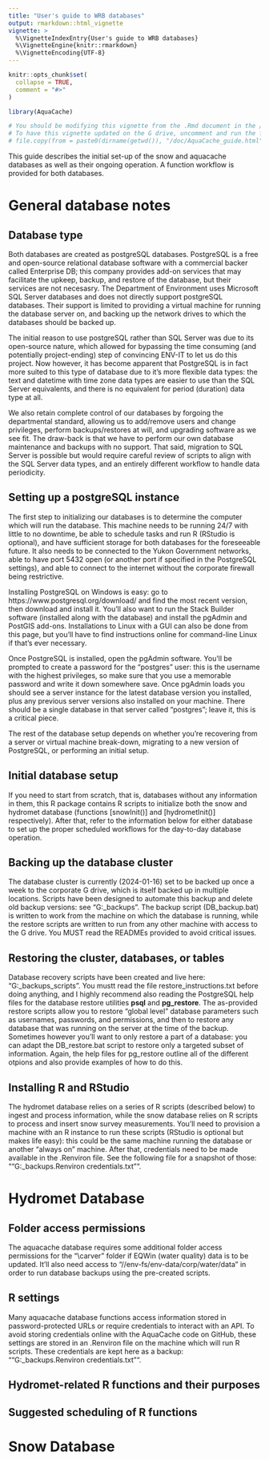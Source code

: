 ```yaml
---
title: "User's guide to WRB databases"
output: rmarkdown::html_vignette
vignette: >
  %\VignetteIndexEntry{User's guide to WRB databases}
  %\VignetteEngine{knitr::rmarkdown}
  %\VignetteEncoding{UTF-8}
---
```


```r
knitr::opts_chunk$set(
  collapse = TRUE,
  comment = "#>"
)
```

```r
library(AquaCache)
```

```r
# You should be modifying this vignette from the .Rmd document in the /vignettes folder, NOT the .RMD in the /doc folder.
# To have this vignette updated on the G drive, uncomment and run the following code *after* re-building the vignette using devtools::build_vignettes()
# file.copy(from = paste0(dirname(getwd()), "/doc/AquaCache_guide.html"), to = "//env-fs/env-data/corp/water/Common_GW_SW/R-packages/AquaCache/documentation/AquaCache user guide.html", overwrite = TRUE)
```

This guide describes the initial set-up of the snow and aquacache databases as well as their ongoing operation. A function workflow is provided for both databases.

# General database notes
## Database type
Both databases are created as postgreSQL databases. PostgreSQL is a free and open-source relational database software with a commercial backer called Enterprise DB; this company provides add-on services that may facilitate the upkeep, backup, and restore of the database, but their services are not necesasry. The Department of Environment uses Microsoft SQL Server databases and does not directly support postgreSQL databases. Their support is limited to providing a virtual machine for running the database server on, and backing up the network drives to which the databases should be backed up.

The initial reason to use postgreSQL rather than SQL Server was due to its open-source nature, which allowed for bypassing the time consuming (and potentially project-ending) step of convincing ENV-IT to let us do this project. Now however, it has become apparent that PostgreSQL is in fact more suited to this type of database due to it's more flexible data types: the text and datetime with time zone data types are easier to use than the SQL Server equivalents, and there is no equivalent for period (duration) data type at all. 

We also retain complete control of our databases by forgoing the departmental standard, allowing us to add/remove users and change privileges, perform backups/restores at will, and upgrading software as we see fit. The draw-back is that we have to perform our own database maintenance and backups with no support. That said, migration to SQL Server is possible but would require careful review of scripts to align with the SQL Server data types, and an entirely different workflow to handle data periodicity.

## Setting up a postgreSQL instance
The first step to initializing our databases is to determine the computer which will run the database. This machine needs to be running 24/7 with little to no downtime, be able to schedule tasks and run R (RStudio is optional), and have sufficient storage for both databases for the foreseeable future. It also needs to be connected to the Yukon Government networks, able to have port 5432 open (or another port if specified in the PostgreSQL settings), and able to connect to the internet without the corporate firewall being restrictive.

Installing PostgreSQL on Windows is easy: go to https://www.postgresql.org/download/ and find the most recent version, then download and install it. You'll also want to run the Stack Builder software (installed along with the database) and install the pgAdmin and PostGIS add-ons. Installations to Linux with a GUI can also be done from this page, but you'll have to find instructions online for command-line Linux if that's ever necessary.

Once PostgreSQL is installed, open the pgAdmin software. You'll be prompted to create a password for the "postgres" user: this is the username with the highest privileges, so make sure that you use a memorable password and write it down somewhere save. Once pgAdmin loads you should see a server instance for the latest database version you installed, plus any previous server versions also installed on your machine. There should be a single database in that server called "postgres"; leave it, this is a critical piece.

The rest of the database setup depends on whether you're recovering from a server or virtual machine break-down, migrating to a new version of PostgreSQL, or performing an initial setup.

## Initial database setup
If you need to start from scratch, that is, databases without any information in them, this R package contains R scripts to initialize both the snow and hydromet database (functions [snowInit()] and [hydrometInit()] respectively). After that, refer to the information below for either database to set up the proper scheduled workflows for the day-to-day database operation.

## Backing up the database cluster
The database cluster is currently (2024-01-16) set to be backed up once a week to the corporate G drive, which is itself backed up in multiple locations. Scripts have been designed to automate this backup and delete old backup versions: see "G:\water\Data\postgres_backups". The backup script (DB_backup.bat) is written to work from the machine on which the database is running, while the restore scripts are written to run from any other machine with access to the G drive. You MUST read the READMEs provided to avoid critical issues.

## Restoring the cluster, databases, or tables
Database recovery scripts have been created and live here: "G:\water\Data\postgres_backups\scripts\restore_scripts". You mustt read the file restore_instructions.txt before doing anything, and I highly recommend also reading the PostgreSQL help files for the database restore utilities **psql** and **pg_restore**. The as-provided restore scripts allow you to restore "global level" database parameters such as usernames, passwords, and permissions, and then to restore any database that was running on the server at the time of the backup. Sometimes however you'll want to only restore a part of a database: you can adapt the DB_restore.bat script to restore only a targeted subset of information. Again, the help files for pg_restore outline all of the different otpions and also provide examples of how to do this.

## Installing R and RStudio
The hydromet database relies on a series of R scripts (described below) to ingest and process information, while the snow database relies on R scripts to process and insert snow survey measurements. You'll need to provision a machine with an R instance to run these scripts (RStudio is optional but makes life easy): this could be the same machine running the database or another "always on" machine. After that, credentials need to be made available in the .Renviron file. See the following file for a snapshot of those: ""G:\water\Data\postgres_backups\.Renviron credentials.txt"".


# Hydromet Database
## Folder access permissions
The aquacache database requires some additional folder access permissions for the "\\carver\infosys\EQWin" folder if EQWin (water quality) data is to be updated. It'll also need access to "//env-fs/env-data/corp/water/data" in order to run database backups using the pre-created scripts.

## R settings
Many aquacache database functions access information stored in password-protected URLs or require credentials to interact with an API. To avoid storing credentials online with the AquaCache code on GitHub, these settings are stored in an .Renviron file on the machine which will run R scripts. These credentials are kept here as a backup: ""G:\water\Data\postgres_backups\.Renviron credentials.txt"".

## Hydromet-related R functions and their purposes


## Suggested scheduling of R functions



# Snow Database
